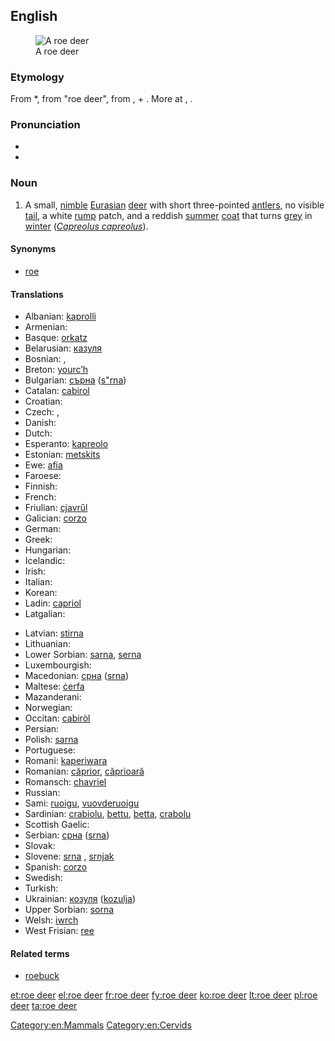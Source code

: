 {{wikipedia}}
==English==
[[Image:Capreolus capreolus (Marek Szczepanek).jpg|thumb|A roe deer]]

===Etymology===
From {{etyl|enm}} *{{term||ro deer|tr=not recorded in Middle English|lang=enm}}, from {{etyl|ang}} {{term|rahdeor|rāhdēor|lang=ang}} "roe deer", from {{term|ra|rā|lang=ang}}, {{term|raha|rāha|roe|lang=ang}} + {{term|deor|dēor|animal, beast|lang=ang}}. More at {{l|en|roe}}, {{l|en|deer}}.

===Pronunciation===
* {{IPA|/ˈrəʊˈdɪə(r)/}}
* {{audio|en-uk-roe deer.ogg|Audio (UK)}}

===Noun===
{{en-noun|sg=[[roe]] [[deer]]|roe deer}}

# A small, [[nimble]] [[Eurasian]] [[deer]] with short three-pointed [[antlers]], no visible [[tail]], a white [[rump]] patch, and a reddish [[summer]] [[coat]] that turns [[grey]] in [[winter]] (''[[Capreolus capreolus]]'').

====Synonyms====
* [[roe]]

====Translations====
{{trans-top|small deer species, ''Capreolus capreolus''}}
* Albanian: [[kaprolli]]
* Armenian: {{t-|hy|այծյամ|tr=aycyam}}
* Basque: [[orkatz]]
* Belarusian: [[казуля]]
* Bosnian: {{t-|bs|srna|f}}, {{t-|bs|srndać|m}}
* Breton: [[yourc’h]]
* Bulgarian: [[сърна]] ([[s"rna]])
* Catalan: [[cabirol]]
* Croatian: {{t-|hr|srna}}
* Czech: {{t+|cs|srna|f}}, {{t+|cs|srnec|m}}
* Danish: {{t|da|rådyr}}
* Dutch: {{t+|nl|ree|m}}
* Esperanto: [[kapreolo]]
* Estonian: [[metskits]]
* Ewe: [[afia]] {{n}}
* Faroese: {{t|fo|rádýr}}
* Finnish: {{t-|fi|metsäkauris}}
* French: {{t+|fr|chevreuil|m}}
* Friulian: [[cjavrűl]]
* Galician: [[corzo]]
* German: {{t+|de|Reh|n}}
* Greek: {{t|el|ζαρκάδι|n|tr=zarkádi}}
* Hungarian: {{t+|hu|őz}}
* Icelandic: {{t|is|rádýr}}
* Irish: {{t|ga|fia odhar|m}}
* Italian: {{t+|it|capriolo|m}}
* Korean: {{t+|ko|노루|sc=Hang}}
* Ladin: [[capriol]]
* Latgalian: {{tø|ltg|meža koza|f}}
{{trans-mid}}
* Latvian: [[stirna]]
* Lithuanian: {{t+|lt|stirna|f|xs=Lithuanian}}
* Lower Sorbian: [[sarna]], [[serna]]
* Luxembourgish: {{t|lb|Réi|n}}
* Macedonian: [[срна]] ([[srna]])
* Maltese: [[ċerfa]]
* Mazanderani: {{tø|mzn|شوکا}}
* Norwegian: {{t+|no|rådyr|n}}
* Occitan: [[cabiròl]]
* Persian: {{t|fa|شوکا|sc=fa-Arab}}
* Polish: [[sarna]] '' ''
* Portuguese: {{t+|pt|corço}}
* Romani: [[kaperiwara]] {{f}}
* Romanian: [[căprior]], [[căprioară]]
* Romansch: [[chavriel]]
* Russian: {{t+|ru|косуля|f|tr=kosúl'a}}
* Sami: [[ruoigu]], [[vuovderuoigu]]
* Sardinian: [[crabiolu]], [[bettu]], [[betta]], [[crabolu]]
* Scottish Gaelic: {{t-|gd|earb|f|xs=Scottish Gaelic}}
* Serbian: [[срна]] ([[srna]])
* Slovak: {{t-|sk|srna}}
* Slovene: [[srna]] {{f}}, [[srnjak]] {{m}}
* Spanish: [[corzo]] {{m}}
* Swedish: {{t+|sv|rådjur}}
* Turkish: {{t+|tr|karaca}}
* Ukrainian: [[козуля]] ([[kozulja]])
* Upper Sorbian: [[sorna]]
* Welsh: [[iwrch]]
* West Frisian: [[ree]]
{{trans-bottom}}

====Related terms====
* [[roebuck]]

[[Category:en:Mammals]]
[[Category:en:Cervids]]

[[et:roe deer]]
[[el:roe deer]]
[[fr:roe deer]]
[[fy:roe deer]]
[[ko:roe deer]]
[[lt:roe deer]]
[[pl:roe deer]]
[[ta:roe deer]]